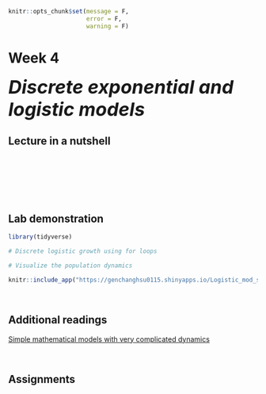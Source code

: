 ```r
knitr::opts_chunk$set(message = F, 
                      error = F, 
                      warning = F)

```

# Week 4 {-} 
<div style = "font-size: 28pt"> **_Discrete exponential and logistic models_**</div>

## Lecture in a nutshell {-}

<br>
<br>
<br>
<br>
<br>

## Lab demonstration {-}

```r
library(tidyverse)

# Discrete logistic growth using for loops

# Visualize the population dynamics

```

<style>
iframe {border: 0;}
</style>

```r
knitr::include_app("https://genchanghsu0115.shinyapps.io/Logistic_mod_shinyapp/", height = "550px")
```

<br>

## Additional readings {-}

[Simple mathematical models with very complicated dynamics](./Additional readings/May_1976_Nature.pdf){target="_blank"}

<br>

## Assignments {-}

<br>
<br>
<br>
<br>
<br>


